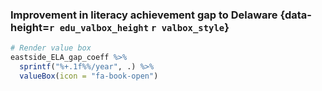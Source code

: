 ### Improvement in literacy achievement gap to Delaware {data-height=`r edu_valbox_height` `r valbox_style`}

```r
# Render value box
eastside_ELA_gap_coeff %>%
  sprintf("%+.1f%%/year", .) %>%
  valueBox(icon = "fa-book-open")
```
